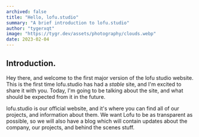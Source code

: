 ```yaml
---
archived: false
title: "Hello, lofu.studio"
summary: "A brief introduction to lofu.studio"
author: "tygerxqt"
image: "https://tygr.dev/assets/photography/clouds.webp"
date: 2023-02-04
---
```


## Introduction.

Hey there, and welcome to the first major version of the lofu studio website.
This is the first time lofu.studio has had a *stable* site, and I'm excited to
share it with you. Today, I'm going to be talking about the site, and what should
be expected from it in the future.

lofu.studio is our official website, and it's where you can find all of our
projects, and information about them. We want Lofu to be as transparent as possible, so we will
also have a blog which will contain updates about the company, our projects, and behind the scenes stuff.